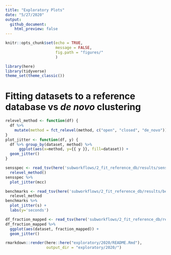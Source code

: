 ```yaml
---
title: "Exploratory Plots"
date: "5/27/2020"
output: 
  github_document:
    html_preview: false
---
```


```r
knitr::opts_chunk$set(echo = TRUE,
                      message = FALSE,
                      fig.path = "figures/"
                      )
```
```r
library(here)
library(tidyverse)
theme_set(theme_classic())
```

# Fitting datasets to a reference database vs _de novo_ clustering
```r
relevel_method <- function(df) {
  df %>%
    mutate(method = fct_relevel(method, c("open", "closed", "de_novo")))
}
plot_jitter <- function(df, y) {
  df %>% group_by(dataset, method) %>% 
      ggplot(aes(x=method, y={{ y }}, fill=dataset)) +
  geom_jitter()
}
```

```r
sensspec <- read_tsv(here('subworkflows/2_fit_reference_db/results/sensspec.txt')) %>% 
  relevel_method()
sensspec %>% 
  plot_jitter(mcc)
```

```r
benchmarks <- read_tsv(here('subworkflows/2_fit_reference_db/results/benchmarks.txt')) %>% 
  relevel_method
benchmarks %>% 
  plot_jitter(s) +
  labs(y='seconds')
```

```r
df_fraction_mapped <- read_tsv(here('subworkflows/2_fit_reference_db/results/fraction_reads_mapped.txt'))
df_fraction_mapped %>% 
  ggplot(aes(dataset, fraction_mapped)) +
  geom_jitter()
```






```r
rmarkdown::render(here::here("exploratory/2020/README.Rmd"), 
                  output_dir = "exploratory/2020/")
```

